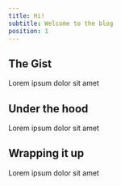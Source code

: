 ```yaml
---
title: Hi!
subtitle: Welcome to the blog
position: 1
---
```


## The Gist

Lorem ipsum dolor sit amet

## Under the hood

Lorem ipsum dolor sit amet

## Wrapping it up

Lorem ipsum dolor sit amet